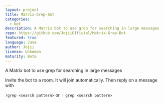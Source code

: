 ```yaml
---
layout: project
title: Matrix-Grep-Bot
categories:
  - bot
description: A Matrix bot to use grep for searching in large messages
repo: https://github.com/JojiiOfficial/Matrix-Grep-Bot
featured: true
language: Java
author: Jojii
license: Unknown
maturity: Beta
---
```


A Matrix bot to use grep for searching in large messages

Invite the bot to a room. It will join automatically. Then reply on a message with

`!grep <search pattern>` or `! grep <search pattern>`
